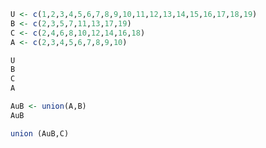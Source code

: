  

```r
U <- c(1,2,3,4,5,6,7,8,9,10,11,12,13,14,15,16,17,18,19)
B <- c(2,3,5,7,11,13,17,19)
C <- c(2,4,6,8,10,12,14,16,18)
A <- c(2,3,4,5,6,7,8,9,10)

U
B
C
A
```

```r
AuB <- union(A,B)
AuB

```

```r
union (AuB,C)

```




